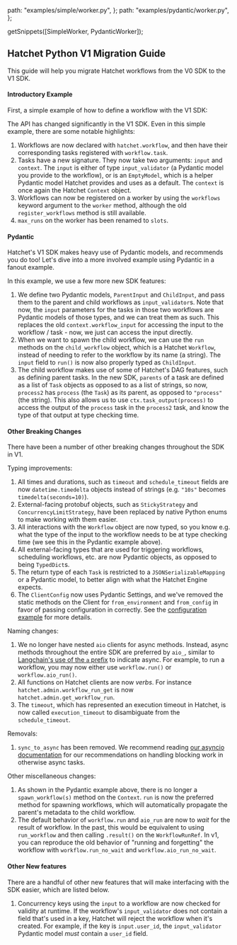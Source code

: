 
  path: "examples/simple/worker.py",
};
  path: "examples/pydantic/worker.py",
};

  getSnippets([SimpleWorker, PydanticWorker]);

## Hatchet Python V1 Migration Guide

This guide will help you migrate Hatchet workflows from the V0 SDK to the V1 SDK.

#### Introductory Example

First, a simple example of how to define a workflow with the V1 SDK:

<GithubSnippet src={SimpleWorker} target="Simple" />

The API has changed significantly in the V1 SDK. Even in this simple example, there are some notable highlights:

1. Workflows are now declared with `hatchet.workflow`, and then have their corresponding tasks registered with `workflow.task`.
2. Tasks have a new signature. They now take two arguments: `input` and `context`. The `input` is either of type `input_validator` (a Pydantic model you provide to the workflow), or is an `EmptyModel`, which is a helper Pydantic model Hatchet provides and uses as a default. The `context` is once again the Hatchet `Context` object.
3. Workflows can now be registered on a worker by using the `workflows` keyword argument to the `worker` method, although the old `register_workflows` method is still available.
4. `max_runs` on the worker has been renamed to `slots`.

#### Pydantic

Hatchet's V1 SDK makes heavy use of Pydantic models, and recommends you do too! Let's dive into a more involved example using Pydantic in a fanout example.

<GithubSnippet src={PydanticWorker} target="Pydantic" />

In this example, we use a few more new SDK features:

1. We define two Pydantic models, `ParentInput` and `ChildInput`, and pass them to the parent and child workflows as `input_validator`s. Note that now, the `input` parameters for the tasks in those two workflows are Pydantic models of those types, and we can treat them as such. This replaces the old `context.workflow_input` for accessing the input to the workflow / task - now, we just can access the input directly.
2. When we want to spawn the child workflow, we can use the `run` methods on the `child_workflow` object, which is a Hatchet `Workflow`, instead of needing to refer to the workflow by its name (a string). The `input` field to `run()` is now also properly typed as `ChildInput`.
3. The child workflow makes use of some of Hatchet's DAG features, such as defining parent tasks. In the new SDK, `parents` of a task are defined as a list of `Task` objects as opposed to as a list of strings, so now, `process2` has `process` (the `Task`) as its parent, as opposed to `"process"` (the string). This also allows us to use `ctx.task_output(process)` to access the output of the `process` task in the `process2` task, and know the type of that output at type checking time.

#### Other Breaking Changes

There have been a number of other breaking changes throughout the SDK in V1.

Typing improvements:

1. All times and durations, such as `timeout` and `schedule_timeout` fields are now `datetime.timedelta` objects instead of strings (e.g. `"10s"` becomes `timedelta(seconds=10)`).
2. External-facing protobuf objects, such as `StickyStrategy` and `ConcurrencyLimitStrategy`, have been replaced by native Python enums to make working with them easier.
3. All interactions with the `Workflow` object are now typed, so you know e.g. what the type of the input to the workflow needs to be at type checking time (we see this in the Pydantic example above).
4. All external-facing types that are used for triggering workflows, scheduling workflows, etc. are now Pydantic objects, as opposed to being `TypedDict`s.
5. The return type of each `Task` is restricted to a `JSONSerializableMapping` or a Pydantic model, to better align with what the Hatchet Engine expects.
6. The `ClientConfig` now uses Pydantic Settings, and we've removed the static methods on the Client for `from_environment` and `from_config` in favor of passing configuration in correctly. See the [configuration example](./client.mdx) for more details.

Naming changes:

1. We no longer have nested `aio` clients for async methods. Instead, async methods throughout the entire SDK are preferred by `aio_`, similar to [Langchain's use of the `a` prefix](https://python.langchain.com/docs/concepts/streaming/#stream-and-astream) to indicate async. For example, to run a workflow, you may now either use `workflow.run()` or `workflow.aio_run()`.
2. All functions on Hatchet clients are now _verbs_. For instance `hatchet.admin.workflow_run_get` is now `hatchet.admin.get_workflow_run`.
3. The `timeout`, which has represented an execution timeout in Hatchet, is now called `execution_timeout` to disambiguate from the `schedule_timeout`.

Removals:

1. `sync_to_async` has been removed. We recommend reading [our asyncio documentation](./asyncio.mdx) for our recommendations on handling blocking work in otherwise async tasks.

Other miscellaneous changes:

1. As shown in the Pydantic example above, there is no longer a `spawn_workflow(s)` method on the `Context`. `run` is now the preferred method for spawning workflows, which will automatically propagate the parent's metadata to the child workflow.
2. The default behavior of `workflow.run` and `aio_run` are now to _wait_ for the result of workflow. In the past, this would be equivalent to using `run_workflow` and then calling `.result()` on the `WorkflowRunRef`. In v1, you can reproduce the old behavior of "running and forgetting" the workflow with `workflow.run_no_wait` and `workflow.aio_run_no_wait`.

#### Other New features

There are a handful of other new features that will make interfacing with the SDK easier, which are listed below.

1. Concurrency keys using the `input` to a workflow are now checked for validity at runtime. If the workflow's `input_validator` does not contain a field that's used in a key, Hatchet will reject the workflow when it's created. For example, if the key is `input.user_id`, the `input_validator` Pydantic model _must_ contain a `user_id` field.
